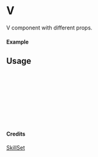 
<Meta of={V} title="SkillSet/V" />

# V

V component with different props.

#### Example

<Canvas of={V.Primary} />

## Usage

```ts
import { V } from "yadl-ui";

const Example = () => {
  return (
      <V />
  );
};

export default Example;
```

#### Credits
[SkillSet](https://skillicons.dev)
